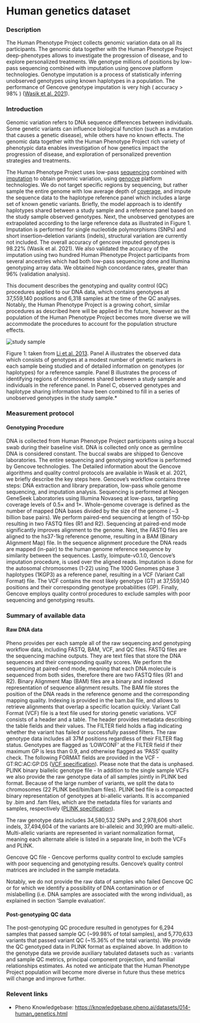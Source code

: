 # Human genetics dataset

### Description
The Human Phenotype Project collects genomic variation data on all its participants. The genomic data together with the Human Phenotype Project  deep-phenotypes allows to investigate the progression of disease, and to explore personalized treatments. We genotype millions of positions by low-pass sequencing combined with imputation using gencove platform technologies. Genotype imputation is a process of statistically inferring unobserved genotypes using known haplotypes in a population. The performance of Gencove genotype imputation is very high ( accuracy > 98% ) ([Wasik et al. 2021](https://link.springer.com/article/10.1186/s12864-021-07508-2?utm_campaign=2022.01%20Publications&utm_source=LP%20for%20Pharmacogenomics)).

### Introduction
Genomic variation refers to DNA sequence differences between individuals. Some genetic variants can influence biological function (such as a mutation that causes a genetic disease), while others have no known effects. The genomic data together with the Human Phenotype Project rich variety of phenotypic data enables investigation of how genetics impact the progression of disease, and exploration of personalized prevention strategies and  treatments. 

The Human Phenotype Project uses low-pass [sequencing](https://en.wikipedia.org/wiki/DNA_sequencing) combined with [imputation](https://en.wikipedia.org/wiki/Imputation_(genetics)) to obtain genomic variation, using [genocve](https://gencove.com) platform technologies. We do not target specific regions by sequencing, but rather sample the entire genome with low average depth of [coverage](https://en.wikipedia.org/wiki/Coverage_(genetics)), and impute the sequence data to the haplotype reference panel which includes a large set of known genetic variants. Briefly, the model approach is to identify haplotypes shared between a study sample and a reference panel based on the study sample observed genotypes. Next, the unobserved genotypes are extrapolated according to the large reference data as illustrated in Figure 1. Imputation is performed for single nucleotide polymorphisms (SNPs) and short insertion–deletion variants (indels), structural variation are currently not included. The overall accuracy of gencove imputed genotypes is 98.22% (Wasik et al. 2021). We also validated the accuracy of the imputation using two hundred Human Phenotype Project participants from several ancestries which had both low-pass sequencing done and Illumina genotyping array data. We obtained high concordance rates, greater than 96% (validation analysis).

This document describes the genotyping and quality control (QC) procedures applied to our DNA data, which contains genotypes at 37,559,140 positions and 6,318 samples at the time of the QC analyses. Notably, the Human Phenotype Project is a growing cohort, similar procedures as described here will be applied in the future, however as the population of the Human Phenotype Project becomes more diverse we will accommodate the procedures to account for the population structure effects.

![study sample](/md/folders/14/study_sample.png)

Figure 1: taken from [Li et al. 2013](https://www.ncbi.nlm.nih.gov/pmc/articles/PMC2925172/).
Panel A illustrates the observed data which consists of genotypes at a modest number of genetic markers in each sample being studied and of detailed information on genotypes (or haplotypes) for a reference sample. Panel B illustrates the process of identifying regions of chromosomes shared between a study sample and individuals in the reference panel. In Panel C, observed genotypes and haplotype sharing information have been combined to fill in a series of unobserved genotypes in the study sample.*

### Measurement protocol
#### Genotyping Procedure
DNA is collected from Human Phenotype Project participants using a buccal swab during their baseline visit. DNA is collected only once as germline DNA is considered constant. The buccal swabs are shipped to Gencove laboratories. The entire sequencing and genotyping workflow is performed by Gencove technologies. The Detailed information about the Gencove algorithms and quality control protocols are available in Wasik et al. 2021,  we briefly describe the key steps here.
Gencove’s  workflow contains three steps: DNA extraction and library preparation, low-pass whole genome sequencing, and imputation analysis. Sequencing is performed at Neogen GeneSeek Laboratories using Illumina Novaseq at low-pass, targeting coverage levels of 0.5× and 1×. Whole-genome coverage is defined as the number of mapped DNA bases divided by the size of the genome (∼3 billion base pairs). We perform paired-end sequencing at length of 150-bp resulting in two FASTQ files (R1 and R2). Sequencing at paired-end mode significantly improves alignment to the genome. Next, the FASTQ files are aligned to the hs37-1kg reference genome, resulting in a BAM (Binary Alignment Map) file. In the sequence alignment procedure the DNA reads are mapped (in-pair) to the human genome reference sequence by similarity between the sequences. Lastly, loimpute-v0.1.0, Gencove’s imputation procedure, is used over the aligned reads. Imputation is done for the autosomal chromosomes (1-22) using The 1000 Genomes phase 3 haplotypes (1KGP3) as a reference panel, resulting in a VCF (Variant Call Format) file. The VCF contains the most likely genotype (GT) at 37,559,140 positions and their corresponding genotype probabilities (GP). Finally, Gencove employs quality control procedures to exclude samples with poor sequencing and genotyping results.

### Summary of available data
#### Raw DNA data
Pheno provides per each sample all of the raw sequencing and genotyping workflow data, including FASTQ, BAM, VCF, and QC files. 
FASTQ files are the sequencing machine outputs. They are text files that store the DNA sequences and their corresponding quality scores.
We perform the sequencing at paired-end mode, meaning that each DNA molecule is sequenced from both sides, therefore there are two FASTQ files (R1 and R2). 
Binary Alignment Map (BAM) files are a binary and indexed representation of sequence alignment results. The BAM file stores the position of the DNA reads in the reference genome and the corresponding mapping quality. Indexing is provided in the bam.bai file, and allows to retrieve alignments that overlap a specific location quickly. 
Variant Call Format (VCF) file is a text file used for storing genetic variations. VCF consists of a header and a table. The header provides metadata describing the table fields and their values. The FILTER field holds a flag indicating whether the variant has failed or successfully passed filters. The raw genotype data includes all 37M positions regardless of their FILTER flag status. Genotypes are flagged as ‘LOWCONF’ at the FILTER field if their maximum GP is less than 0.9, and otherwise flagged as ‘PASS’ quality check. The following FORMAT fields are provided in the VCF - GT:RC:AC:GP:DS ([VCF specification](https://samtools.github.io/hts-specs/VCFv4.3.pdf)). Please note that the data is unphased.
PLINK binary biallelic genotype file - In addition to the single sample VCFs we also provide the raw genotype data of all samples jointly in PLINK bed format. Because of the large number of variants, we split the data to chromosomes  (22 PLINK bed/bim/bam files). PLINK bed file is a compacted binary representation of genotypes at bi-allelic variants. It is accompanied by .bim and .fam files, which are the metadata files for variants and samples, respectively ([PLINK specification](https://www.cog-genomics.org/plink/1.9/formats#bed)).

The raw genotype data includes 34,580,532 SNPs and 2,978,606 short indels, 37,494,604 of the variants are bi-alleleic and 30,990 are multi-allelic. Multi-allelic variants are represented in variant normalization format, meaning each alternate allele is listed in a separate line, in both the VCFs and PLINK.

Gencove QC file - Gencove performs quality control to exclude samples with poor sequencing and genotyping results. Gencove’s quality control matrices are included in the sample metadata.  

Notably, we do not provide the raw data of samples who failed Gencove QC or for which we identify a possibility of DNA contamination or of mislabelling (i.e. DNA samples are associated with the wrong individual), as explained in section ‘Sample evaluation’. 

#### Post-genotyping QC data
The post-genotyping QC procedure resulted in genotypes for 6,294 samples that passed sample QC (~99.98% of total samples), and 5,770,633 variants that passed variant QC (~15.36% of the total variants). We provide the QC genotyped data in PLINK format as explained above. In addition to the genotype data we provide auxiliary tabulated datasets such as : variants and sample QC metrics, principal component projection, and familial relationships estimates. 
As noted we anticipate that the Human Phenotype  Project  population will become more diverse in future thus these  metrics will change and improve further.

### Relevent links
* Pheno Knowledgebase: https://knowledgebase.pheno.ai/datasets/014-human_genetics.html

